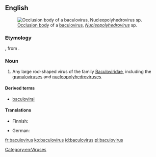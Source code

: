 {{wikipedia}}
==English==
[[Image:Baculovirus.jpg|thumb|[[occlusion body|Occlusion body]] of a [[baculovirus]], ''[[Nucleopolyhedrovirus]]'' sp.]]

===Etymology===

{{prefix|baculo|virus}}, from {{etyl|la}} {{term|lang=la|baculum||rod}}.

===Noun===
{{en-noun|es}}

# Any large rod-shaped virus of the family [[Baculoviridae]], including the [[granulovirus]]es and [[nucleopolyhedrovirus]]es.

====Derived terms====
* [[baculoviral]]

====Translations====
{{trans-top|virus of the Baculoviridae}}
* Finnish: {{t-|fi|bakulovirus}}
{{trans-mid}}
* German: {{t|de|Baculovirus|n}}
{{trans-bottom}}

[[Category:en:Viruses]]

[[fr:baculovirus]]
[[ko:baculovirus]]
[[id:baculovirus]]
[[pl:baculovirus]]